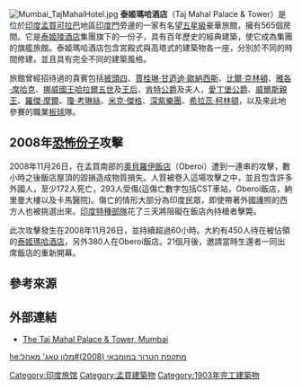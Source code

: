 {{Infobox hotel
  | hotel_name = 泰姬玛哈酒店<br>Taj Mahal Palace and Tower
  | image              = Taj_Mahal_Palace_Hotel.jpg
  | image_width        = 250
  | caption            = 泰姬玛哈酒店{{maplink|frame=yes|plain=yes|type=shape|zoom=15|frame-align=center|frame-width=250}}
  | location           = [[印度|印度]][[孟買|孟買]]
  | coordinates        =
  | opening_date       = 1903年12月16日
  | closing_date       =
  | developer          =
  | architect          = 
  | operator           =
  | owner              =
  | number_of_restaurants = 11
  | number_of_rooms    = 565
  | number_of_suites   = 46
  | floor_area         =
  | floors             = 22
  | parking            =
  | website            =
  | footnotes          =
}}
[[Image:Mumbai_TajMahalHotel.jpg|thumb]]
'''泰姬瑪哈酒店'''（Taj Mahal Palace & Tower）是位於[[印度|印度]][[孟買|孟買]][[可拉巴|可拉巴]]地區[[印度門|印度門]]旁邊的一家有名望[[五星級|五星級]]豪華旅館，擁有565個房間。它是[[泰姬陵酒店|泰姬陵酒店]]集團旗下的一份子，具有百年歷史的經典建築，使它成為集團的旗艦旅館。泰姬瑪哈酒店包含宮殿式與高塔式的建築物各一座，分別於不同的時間修建，並且具有完全不同的建築風格。

旅館曾經招待過的貴賓包括[[披頭四|披頭四]]、[[賈桂琳·甘迺迪·歐納西斯|賈桂琳·甘迺迪·歐納西斯]]、[[比爾·克林頓|比爾·克林頓]]、[[雅各·席哈克|雅各·席哈克]]、[[挪威國王|挪威國王]][[哈拉爾五世|哈拉爾五世]]及[[宋雅王后|王后]]、[[愛德華王子_(肯特公爵)|肯特公爵]]及夫人，[[菲利普親王_(愛丁堡公爵)|愛丁堡公爵]]、[[查爾斯_(威爾斯親王)|威爾斯親王]]、[[羅傑·摩爾|羅傑·摩爾]]、[[瓊·考琳絲|瓊·考琳絲]]、[[米克·傑格|米克·傑格]]、[[深紫|深紫樂團]]、[[希拉蕊·柯林頓|希拉蕊·柯林頓]]，以及來此地參賽的職業[[板球|板球]]隊。

==2008年[[恐怖份子|恐怖份子]]攻擊==
{{main|2008年孟買連環恐怖襲擊}}

2008年11月26日，在孟買南部的[[奧貝羅伊飯店|奧貝羅伊飯店]]（Oberoi）遭到一連串的攻擊，數小時之後飯店屋頂的毀損造成物質損失。人質被卷入這場攻擊之中，並且包含許多外國人，至少172人死亡，293人受傷(這傷亡數字包括CST車站，Oberoi飯店，納里曼大樓以及卡馬醫院)。傷亡的情形大部分為印度民眾，即使帶著外國護照的西方人也被挑選出來。[[印度|印度]][[特種部隊|特種部隊]]花了三天將阻礙在飯店內持槍者擊斃。

此次攻擊發生在2008年11月26日，並持續超過60小時。大約有450人待在被佔領的[[泰姬瑪哈酒店|泰姬瑪哈酒店]]，另外380人在Oberoi飯店。21個月後，邀請當時生還者一同出席飯店的重新開幕。

==參考來源==
{{reflist}}
{{commonscat|Taj Mahal Palace Hotel}}

==外部連結==
*[https://web.archive.org/web/20081220011300/http://www.tajhotels.com/Palace/THE%20TAJ%20MAHAL%20PALACE%20%26%20TOWER%2CMUMBAI/default.htm The Taj Mahal Palace & Tower, Mumbai]

{{coord|18.9220|72.8333|format=dms|type:landmark_region:IN|display=title}}
[[Category:印度旅馆|Category:印度旅馆]]
[[Category:孟買建築物|Category:孟買建築物]]
[[Category:1903年完工建築物|Category:1903年完工建築物]]

[[he:מתקפת_הטרור_במומבאי_(2008)#מלון_טאג'_מאהל|he:מתקפת הטרור במומבאי (2008)#מלון טאג' מאהל]]